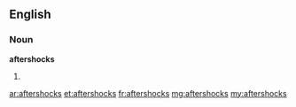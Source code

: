 ==English==

===Noun===
'''aftershocks'''

# {{plural of|[[aftershock]]}}

[[ar:aftershocks]]
[[et:aftershocks]]
[[fr:aftershocks]]
[[mg:aftershocks]]
[[my:aftershocks]]